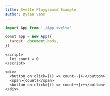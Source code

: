 ```yaml
---
title: Svelte Playground Example
author: Dylan Vann
---
```


<Playground>


```js filename=index.js main
import App from './App.svelte'

const app = new App({
  target: document.body,
})
```

```svelte filename=App.svelte selected
<script>
  let count = 0
</script>

<div>
  <button on:click={() => count--}>-</button>
  <span>{count}</span>
  <button on:click={() => count++}>+</button>
</div>
```

</Playground>

